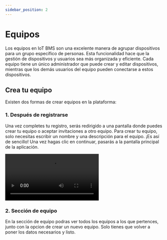 ```yaml
---
sidebar_position: 2
---
```



# Equipos

Los equipos en IoT BMS son una excelente manera de agrupar dispositivos para un grupo específico de personas. Esta funcionalidad hace que la gestión de dispositivos y usuarios sea más organizada y eficiente. Cada equipo tiene un único administrador que puede crear y editar dispositivos, mientras que los demás usuarios del equipo pueden conectarse a estos dispositivos.

## Crea tu equipo

Existen dos formas de crear equipos en la plataforma:

### 1. Después de registrarse

Una vez completes tu registro, serás redirigido a una pantalla donde puedes crear tu equipo o aceptar invitaciones a otro equipo. Para crear tu equipo, solo necesitas escribir un nombre y una descripción para el equipo. ¡Es así de sencillo! Una vez hagas clic en continuar, pasarás a la pantalla principal de la aplicación.

<div
  style={{
    border: "1px #e2e8f0 solid",
    display: "flex",
    justifyContent: "center",
  }}
>
  <video
    src={selectTeam}
    autoPlay={true}
    loop
    style={{
      border: "black 1px",
      width: "90%",
      height: "auto",
      aspectRatio: "450/253",
    }}
    controls
  ></video>
</div>

### 2. Sección de equipo

En la sección de equipo podras ver todos los equipos a los que pertences, junto con la opcion de crear un nuevo equipo. Solo tienes que volver a poner los datos necesarios y listo.

